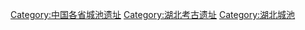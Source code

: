 [[Category:中国各省城池遗址|Category:中国各省城池遗址]]
[[Category:湖北考古遗址|Category:湖北考古遗址]]
[[Category:湖北城池|Category:湖北城池]]